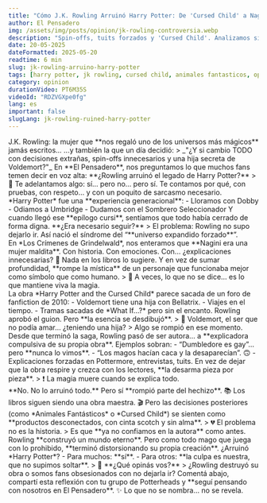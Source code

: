 ```yaml
---
title: "Cómo J.K. Rowling Arruinó Harry Potter: De 'Cursed Child' a Nagini"
author: El Pensadero
img: /assets/img/posts/opinion/jk-rowling-controversia.webp
description: "Spin-offs, tuits forzados y 'Cursed Child'. Analizamos si J.K. Rowling arruinó su legado (o si los fans no lo soltamos)."
date: 20-05-2025
dateFormatted: 2025-05-20
readtime: 6 min
slug: jk-rowling-arruino-harry-potter
tags: [harry potter, jk rowling, cursed child, animales fantasticos, opinion, rowling arruino harry potter, critica, nagini, tweets de rowling, legado, polemica]
category: opinion
durationVideo: PT6M35S
videoId: "RDZVGXpe0fg"
lang: es
important: false
slugLang: jk-rowling-ruined-harry-potter
---
```





<Article>

<Section title="¿Rowling arruinó su propia historia?">
J.K. Rowling: la mujer que **nos regaló uno de los universos más mágicos** jamás escritos... ...y también la que un día decidió:
> _"¿Y si cambio TODO con decisiones extrañas, spin-offs innecesarios y una hija secreta de Voldemort?"_
    En **El Pensadero**, nos preguntamos lo que muchos fans temen decir en voz alta:
    **¿Rowling arruinó el legado de Harry Potter?**
> 🧠 Te adelantamos algo: sí… pero no… pero sí. Te contamos por qué, con pruebas, con respeto... y con un poquito de sarcasmo necesario.
</Section>

<Section title="🧩 1. El Legado Era Perfecto (Hasta que Dejó de Serlo)">
*Harry Potter* fue una **experiencia generacional**: 
- Lloramos con Dobby 
- Odiamos a Umbridge 
- Dudamos con el Sombrero Seleccionador 
Y cuando llegó ese **epílogo cursi**, sentíamos que todo había cerrado de forma digna. 
**¿Era necesario seguir?**
    > El problema: Rowling no supo dejarlo ir.
    Así nació el síndrome del “**universo expandido forzado**”.
</Section>

<Section title="🐍 2. La Revelación Forzada: Nagini era... ¿una Mujer?" imgSrc={nagini} imgAlt="Nagini como humana en Animales Fantásticos">
En *Los Crímenes de Grindelwald*, nos enteramos que **Nagini era una mujer maldita**. Con historia. Con emociones. Con... ¿explicaciones innecesarias?
🧩 Nada en los libros lo sugiere. Y en vez de sumar profundidad, **rompe la mística** de un personaje que funcionaba mejor como símbolo que como humano.
    > 🔮 A veces, lo que no se dice… es lo que mantiene viva la magia.
</Section>

<Section title="🎭 3. 'Cursed Child' y el Fanfic Oficial de Voldemort" imgSrc={cursedChild} imgAlt="Obra Cursed Child">
La obra *Harry Potter and the Cursed Child* parece sacada de un foro de fanfiction de 2010:
    - Voldemort tiene una hija con Bellatrix.
- Viajes en el tiempo.
    - Tramas sacadas de *What If...?* pero sin el encanto.
Rowling aprobó el guion. Pero **la esencia se desdibujó**.
> 🧨 Voldemort, el ser que no podía amar… ¿teniendo una hija? 
> Algo se rompió en ese momento.
</Section>


<Section title="💬 4. La Autora que Sobreexplica (y Rompe) su Obra" imgSrc={rowlingTweet} imgAlt="Tweet polémico de J.K. Rowling">
Desde que terminó la saga, Rowling pasó de ser autora… a **explicadora compulsiva de su propia obra**. Ejemplos sobran:
    - “Dumbledore es gay”... pero **nunca lo vimos**.
- “Los magos hacían caca y la desaparecían”. 🙃
    - Explicaciones forzadas en Pottermore, entrevistas, tuits.
    En vez de dejar que la obra respire y crezca con los lectores, **la desarma pieza por pieza**.
    > ❗ La magia muere cuando se explica todo.
</Section>

<Section title="⚖️ 5. ¿Entonces, Arruinó Todo el Legado?">
**No. No lo arruinó todo.** Pero sí **rompió parte del hechizo**.
📚 Los libros siguen siendo una obra maestra. 
🎬 Pero las decisiones posteriores (como *Animales Fantásticos* o *Cursed Child*) se sienten como **productos desconectados, con cinta scotch y sin alma**.
> 💔 El problema no es la historia. 
> Es que **ya no confiamos en la autora** como antes.
</Section>

<Section title="🔥 Conclusión: ¿El Problema es Rowling… o Somos Nosotros?">
Rowling **construyó un mundo eterno**. Pero como todo mago que juega con lo prohibido, **terminó distorsionando su propia creación**.
    ¿Arruinó *Harry Potter*?
- Para muchos: **sí**.
- Para otros: **la culpa es nuestra, que no supimos soltar**.
> 💬 **¿Qué opinás vos?** > ¿Rowling destruyó su obra o somos fans obsesionados con no dejarla ir?
Comentá abajo, compartí esta reflexión con tu grupo de Potterheads y 
**seguí pensando con nosotros en El Pensadero**. 
✨ Lo que no se nombra... no se revela.
</Section>
    
</Article>